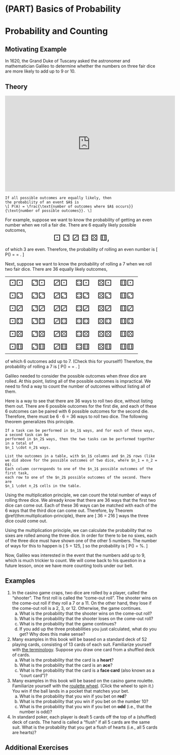 # (PART) Basics of Probability {-}

# Probability and Counting {#counting}

## Motivating Example {-}

In 1620, the Grand Duke of Tuscany asked the astronomer and mathematician Galileo 
to determine whether the numbers on three fair dice are more likely to add up to 9
or 10. 

## Theory {-}

<iframe width="560" height="315" src="https://www.youtube.com/embed/w9iG_7cuORk" frameborder="0" allow="accelerometer; autoplay; encrypted-media; gyroscope; picture-in-picture" allowfullscreen></iframe>

```definition
If all possible outcomes are equally likely, then 
the probability of an event $A$ is 
\[ P(A) = \frac{\text{number of outcomes where $A$ occurs}}{\text{number of possible outcomes}}. \]
```

For example, suppose we want to know the probability of getting an even number when we roll 
a fair die. There are $6$ equally likely possible outcomes, 
<div style="text-align:center;font-size:20pt">⚀ ⚁ ⚂ ⚃ ⚄ ⚅,</div>
of which 3 are even. Therefore, the probability of rolling an even number is 
\[ P(\text{even number}) = \frac{\text{number of outcomes that are even}}{\text{number of possible outcomes}} = \frac{3}{6}. \]

Next, suppose we want to know the probability of rolling a 7 when we roll two fair dice. 
There are 36 equally likely outcomes,
<table style="border-color:none;">
<tr>
  <td style="text-align:center;font-size:20pt">⚀⚀</td>
  <td style="text-align:center;font-size:20pt">⚁⚀</td>
  <td style="text-align:center;font-size:20pt">⚂⚀</td>
  <td style="text-align:center;font-size:20pt">⚃⚀</td>
  <td style="text-align:center;font-size:20pt">⚄⚀</td>
  <td style="text-align:center;font-size:20pt">⚅⚀</td>
</tr>
<tr>
  <td style="text-align:center;font-size:20pt">⚀⚁</td>
  <td style="text-align:center;font-size:20pt">⚁⚁</td>
  <td style="text-align:center;font-size:20pt">⚂⚁</td>
  <td style="text-align:center;font-size:20pt">⚃⚁</td>
  <td style="text-align:center;font-size:20pt">⚄⚁</td>
  <td style="text-align:center;font-size:20pt">⚅⚁</td>
</tr>
<tr>
  <td style="text-align:center;font-size:20pt">⚀⚂</td>
  <td style="text-align:center;font-size:20pt">⚁⚂</td>
  <td style="text-align:center;font-size:20pt">⚂⚂</td>
  <td style="text-align:center;font-size:20pt">⚃⚂</td>
  <td style="text-align:center;font-size:20pt">⚄⚂</td>
  <td style="text-align:center;font-size:20pt">⚅⚂</td>
</tr>
<tr>
  <td style="text-align:center;font-size:20pt">⚀⚃</td>
  <td style="text-align:center;font-size:20pt">⚁⚃</td>
  <td style="text-align:center;font-size:20pt">⚂⚃</td>
  <td style="text-align:center;font-size:20pt">⚃⚃</td>
  <td style="text-align:center;font-size:20pt">⚄⚃</td>
  <td style="text-align:center;font-size:20pt">⚅⚃</td>
</tr>
<tr>
  <td style="text-align:center;font-size:20pt">⚀⚄</td>
  <td style="text-align:center;font-size:20pt">⚁⚄</td>
  <td style="text-align:center;font-size:20pt">⚂⚄</td>
  <td style="text-align:center;font-size:20pt">⚃⚄</td>
  <td style="text-align:center;font-size:20pt">⚄⚄</td>
  <td style="text-align:center;font-size:20pt">⚅⚄</td>
</tr>
<tr>
  <td style="text-align:center;font-size:20pt">⚀⚅</td>
  <td style="text-align:center;font-size:20pt">⚁⚅</td>
  <td style="text-align:center;font-size:20pt">⚂⚅</td>
  <td style="text-align:center;font-size:20pt">⚃⚅</td>
  <td style="text-align:center;font-size:20pt">⚄⚅</td>
  <td style="text-align:center;font-size:20pt">⚅⚅</td>
</tr>
</table>
of which 6 outcomes add up to 7. (Check this for yourself!) Therefore, the probability 
of rolling a 7 is
\[ P(\text{sum is 7}) = \frac{\text{number of outcomes where the sum is 7}}{\text{number of possible outcomes}} = \frac{6}{36}. \]

Galileo needed to consider the possible outcomes when _three_ dice are rolled. At this point, 
listing all of the possible outcomes is impractical. We need to 
find a way to count the number of outcomes without listing all of them.

Here is a way to see that there are 36 ways to roll two dice, without listing them out. There are 
6 possible outcomes for the first die, and each of these 6 outcomes can be paired with 6 possible 
outcomes for the second die. Therefore, there must be $6 \cdot 6 = 36$ ways to roll two dice. 
The following theorem generalizes this principle.

```theorem
If a task can be performed in $n_1$ ways, and for each of these ways, a second task can be 
performed in $n_2$ ways, then the two tasks can be performed together in a total of 
$n_1 \cdot n_2$ ways.
```
```proof
List the outcomes in a table, with $n_1$ columns and $n_2$ rows (like 
we did above for the possible outcomes of two dice, where $n_1 = n_2 = 6$). 
Each column corresponds to one of the $n_1$ possible outcomes of the first task, 
each row to one of the $n_2$ possible outcomes of the second. There are 
$n_1 \cdot n_2$ cells in the table.
```

Using the multiplication principle, we can count the total number of ways of rolling three dice. 
We already know that there are 36 ways that the first two dice can come out. Each of these 36 
ways can be matched with each of the 6 ways that the third dice can come out. Therefore, by 
Theorem \@ref{thm:multiplication-principle}, there are 
\[ 36 \cdot 6 = 216 \]
ways the three dice could come out.

Using the multiplication principle, we can calculate the probability that no sixes are 
rolled among the three dice. In order for there to be no sixes, each of the three dice must have 
shown one of the other 5 numbers. The number of ways for this to happen is 
\[ 5 \cdot 5 \cdot 5 = 125, \]
so the probability is 
\[ P(\text{no sixes}) = \frac{125}{216} \approx 57.8\%. \]

Now, Galileo was interested in the event that the numbers add up to 9, which is much trickier to 
count. We will come back to his question in a future lesson, once we have more counting tools 
under our belt.


## Examples {-}

1. In the casino game craps, two dice are rolled by a player, called the "shooter". The first roll 
is called the "come-out roll". The shooter wins on the come-out roll if they roll a 7 or a 11. 
On the other hand, they lose if the come-out roll is a 2, 3, or 12. Otherwise, the game continues.
    a. What is the probability that the shooter wins on the come-out roll?
    b. What is the probability that the shooter loses on the come-out roll?
    c. What is the probability that the game continues?
    d. If you add up the three probabilities you just calculated, what do you get? Why does this make sense?
2. Many examples in this book will be based on a standard deck of 52 playing cards, consisting 
of 13 cards of each suit. Familiarize yourself with [the terminology](https://www.youtube.com/watch?v=DkE4KEWiDRs). Suppose you draw one card from a 
shuffled deck of cards.
    a. What is the probability that the card is a **heart**?
    b. What is the probability that the card is an **ace**?
    c. What is the probability that the card is a **face card** (also known as a "court card")?
3. Many examples in this book will be based on the casino game roulette. Familiarize yourself with 
the [roulette wheel](https://www.online-stopwatch.com/chance-games/roulette-wheel/full-screen/). 
(Click the wheel to spin it.) You win if the ball lands in a pocket that matches your bet.
    a. What is the probability that you win if you bet on **red**?
    b. What is the probability that you win if you bet on the number 10?
    c. What is the probability that you win if you bet on **odd** (i.e., that the number is odd)?
4. In standard poker, each player is dealt 5 cards off the top of a (shuffled) deck of cards. 
The hand is called a "flush" if all 5 cards are the same suit. What is the probability that 
you get a flush of hearts (i.e., all 5 cards are hearts)?


## Additional Exercises {-}

